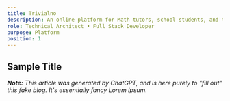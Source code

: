 ```yaml
---
title: Trivialno
description: An online platform for Math tutors, school students, and their parents. Comprised of three web apps, a company website, and a microservice backend.
role: Technical Architect • Full Stack Developer
purpose: Platform
position: 1
---
```


## Sample Title

_**Note:** This article was generated by ChatGPT, and is here purely to "fill out" this fake blog. It's essentially fancy Lorem Ipsum._
